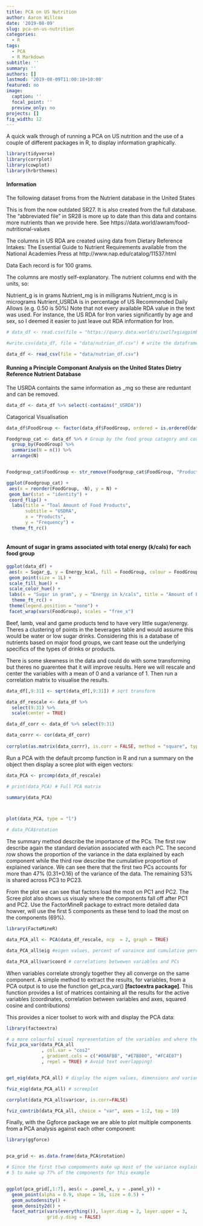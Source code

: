 ```yaml
---
title: PCA on US Nutrition
author: Aaron Willcox
date: '2019-08-09'
slug: pca-on-us-nutrition
categories:
  - R
tags:
  - PCA
  - R Markdown
subtitle: ''
summary: ''
authors: []
lastmod: '2019-08-09T11:00:18+10:00'
featured: no
image:
  caption: ''
  focal_point: ''
  preview_only: no
projects: []
fig_width: 12
---
```


A quick walk through of running a PCA on US nutrition and the use of a couple of different packages in R, to display
information graphically. 

```r
library(tidyverse)
library(corrplot)
library(cowplot)
library(hrbrthemes)
```

#### Information

The following dataset froms from the Nutrient database in the United States

This is from the now outdated SR27. It is also created from the full database. The "abbreviated file" in SR28 is more up to date than this data and contains more nutrients than we provide here. See https://data.world/awram/food-nutritional-values

The columns in US RDA are created using data from Dietary Reference Intakes: The Essential Guide to Nutrient Requirements available from the National Academies Press at http://www.nap.edu/catalog/11537.html

Data
Each record is for 100 grams.

The columns are mostly self-explanatory. The nutrient columns end with the units, so:

Nutrient_g is in grams
Nutrient_mg is in milligrams
Nutrient_mcg is in micrograms
Nutrient_USRDA is in percentage of US Recommended Daily Allows (e.g. 0.50 is 50%)
Note that not every available RDA value in the text was used. For instance, the US RDA for Iron varies significantly by age and sex, so I deemed it easier to just leave out RDA information for Iron.

```r
# data_df <- read.csv(file = "https://query.data.world/s/iwzl7xgiagpimb2ixfj4fkyztngxs7", stringsAsFactors = FALSE, header = TRUE)

#write.csv(data_df, file = "data/nutrian_df.csv") # write the dataframe to csv

data_df <- read_csv(file = "data/nutrian_df.csv")
```

#### Running a Principle Componant Analysis on the United States Dietry Reference Nutrient Database

The USRDA containts the same information as _mg so these are reduntant and can be removed. 

```r

data_df <- data_df %>% select(-contains("_USRDA"))

```


Catagorical Visualisation 

```r

data_df$FoodGroup <- factor(data_df$FoodGroup, ordered = is.ordered(data_df$FoodGroup)) # coerce to factor

Foodgroup_cat <- data_df %>% # Group by the food group catagory and count the amont each one occurs
  group_by(FoodGroup) %>% 
  summarise(N = n()) %>% 
  arrange(N)


Foodgroup_cat$FoodGroup <- str_remove(Foodgroup_cat$FoodGroup, "Products") # Remove the word "products" from the list

ggplot(Foodgroup_cat) +
 aes(x = reorder(FoodGroup, -N), y = N) +
 geom_bar(stat = "identity") +
 coord_flip() +
  labs(title = "Toal Amount of Food Products",
       subtitle = "USDRA",
       x = "Products", 
       y = "Frequency") +
  theme_ft_rc()



```

#### Amount of sugar in grams associated with total energy (k/cals) for each food group

```r

ggplot(data_df) +
 aes(x = Sugar_g, y = Energy_kcal, fill = FoodGroup, colour = FoodGroup) +
 geom_point(size = 1L) +
 scale_fill_hue() +
 scale_color_hue() +
 labs(x = "Sugar in gram", y = "Energy in k/cals", title = "Amount of Energy from Sugar for each Food Group", subtitle = "Food Groups") +
  theme_ft_rc() +
 theme(legend.position = "none") +
 facet_wrap(vars(FoodGroup), scales = "free_x")

```
Beef, lamb, veal and game products tend to have very little sugar/energy. Theres a clustering of points in the beverages table 
and would assume this would be water or low sugar drinks. Considering this is a database of nutrients based on major food groups, we cant tease out the underlying specifics of the types of drinks or products. 


There is some skewness in the data and could do with some transforming but theres no guarentee that it will improve results. 
Here we will rescale and center the variables with a mean of 0 and a variance of 1. Then run a correlation matrix to visualise the results. 

```r

data_df[,9:31] <- sqrt(data_df[,9:31]) # sqrt transform 

data_df_rescale <- data_df %>% 
  select(9:31) %>% 
  scale(center = TRUE)

data_df_corr <- data_df %>% select(9:31)

data_corrr <- cor(data_df_corr)
 
corrplot(as.matrix(data_corrr), is.corr = FALSE, method = "square", type = "full")
```

Run a PCA with the default prcomp function in R and run a summary on the object then display a scree plot with eigen vectors:

```r


data_PCA <- prcomp(data_df_rescale)

# print(data_PCA) # Full PCA matrix

summary(data_PCA) 



plot(data_PCA, type = "l")

# data_PCA$rotation

```

The summary method describe the importance of the PCs. The first row describe again the standard deviation associated with each PC. The second row shows the proportion of the variance in the data explained by each component while the third row describe the cumulative proportion of explained variance. We can see there that the first two PCs accounts for more than 47% (0.31+0.16) of the variance of the data. The remaining 53% is shared across PC3 to PC23. 

From the plot we can see that factors load the most on PC1 and PC2. The Scree plot also shows us visualy where the components fall off after PC1 and PC2. Use the FactorMineR package to extract more detailed data howver, will use the first 5 components as these tend to load the most on the components (69%). 

```r
library(FactoMineR)

data_PCA_all <- PCA(data_df_rescale, ncp  = 2, graph = TRUE)

data_PCA_all$eig #eigen values, percent of varaince and cumulative percentage

data_PCA_all$var$coord # correlations betwewen variables and PCs

```



When variables correlate strongly together they all converge on the same component. A simple method to extract the results, for variables, from a PCA output is to use the function get_pca_var() __[factoextra package]__. This function provides a list of matrices containing all the results for the active variables (coordinates, correlation between variables and axes, squared cosine and contributions)

This provides a nicer toolset to work with and display the PCA data:

```r
library(factoextra)

# a more colourful visual representation of the variables and where they converge on a component. 
fviz_pca_var(data_PCA_all
             , col.var = "cos2"
             , gradient.cols = c("#00AFBB", "#E7B800", "#FC4E07")
             , repel = TRUE) # Avoid text overlapping)


get_eig(data_PCA_all) # display the eigen values, dimensions and variance

fviz_eig(data_PCA_all) # screeplot

corrplot(data_PCA_all$var$cor, is.corr=FALSE) 

fviz_contrib(data_PCA_all, choice = "var", axes = 1:2, top = 10)


```


Finally, with the Ggforce package we are able to plot  multiple components from a PCA analysis against each other component:

```r
library(ggforce)


pca_grid <- as.data.frame(data_PCA$rotation)

# Since the first ttwo compomnents make up most of the variance explain will add the
# 5 to make up 77% of the components for this example


ggplot(pca_grid[,1:7], aes(x = .panel_x, y = .panel_y)) + 
  geom_point(alpha = 0.9, shape = 16, size = 0.5) + 
  geom_autodensity() +
  geom_density2d() +
  facet_matrix(vars(everything()), layer.diag = 2, layer.upper = 3, 
               grid.y.diag = FALSE)
```

